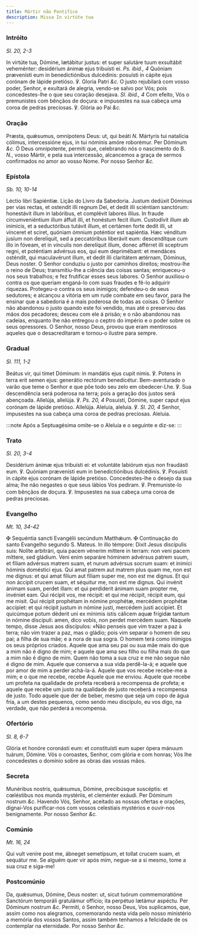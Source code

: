 ```yaml
---
title: Mártir não Pontífice
description: Missa In virtúte tua
---
```


### Intróito

_Sl. 20, 2-3_

<div class="grid grid-cols-2 gap-5">
  <span class="text-justify">
    In virtúte tua, Dómine, lætábitur justus: et super salutáre tuum exsultábit
    veheménter: desidérium ánimæ ejus tribuísti ei. <em>Ps. ibid., 4</em>
    Quóniam prævenísti eum in benedictiónibus dulcédinis: posuísti in cápite ejus
    corónam de lápide pretióso. ℣. Gloria Patri <em>&c.</em>
  </span>
  <span class="text-justify">
    O justo rejubilará com vosso poder, Senhor, e exultará de alegria, vendo-se
    salvo por Vós; pois concedestes-lhe o que seu coração desejava.
    <em>Sl. ibid., 4</em> Com efeito, Vós o premunistes com bênçãos de doçura: e
    impusestes na sua cabeça uma coroa de pedras preciosas. ℣. Glória ao Pai
    <em>&c.</em>
  </span>
</div>

### Oração

<div class="grid grid-cols-2 gap-5">
  <span class="text-justify">
    Præsta, quǽsumus, omnípotens Deus: ut, qui beáti <em>N. </em>Mártyris tui
    natalícia cólimus, intercessióne ejus, in tui nóminis amóre roborémur. Per
    Dóminum <em>&c.</em>
  </span>
  <span class="text-justify">
    Ó Deus omnipotente, permiti que, celebrando nós o nascimento do B.
    <em>N.</em>, vosso Mártir, e pela sua intercessão, alcancemos a graça de sermos
    confirmados no amor ao vosso Nome. Por nosso Senhor <em>&c.</em>
  </span>
</div>

### Epístola

_Sb. 10, 10-14_

<div class="grid grid-cols-2 gap-5">
  <span class="text-justify">Léctio libri Sapiéntiæ.</span>
  <span class="text-justify">Lição do Livro da Sabedoria.</span>
  <span class="text-justify">
    Justum dedúxit Dóminus per vias rectas, et ostendit illi regnum Dei, et
    dedit illi sciéntiam sanctórum: honestávit illum in labóribus, et complévit
    labores illíus. In fraude circumveniéntium illum áffuit illi, et honéstum
    fecit illum. Custodívit illum ab inimícis, et a seductóribus tutávit illum,
    et certámen forte dedit illi, ut vínceret et sciret, quóniam ómnium
    poténtior est sapiéntia. Hæc vénditum jusíum non derelíquit, sed a
    peccatóribus liberávit eum: descendítque cum illo in fóveam, et in vínculis
    non derelíquit illum, donec afférret illi sceptrum regni, et poténtiam
    advérsus eos, qui eum deprimébant: et mendáces osténdit, qui maculavérunt
    illum, et dedit illi claritátem ætérnam, Dóminus, Deus noster.
  </span>
  <span class="text-justify">
    O Senhor conduziu o justo por caminhos direitos; mostrou-lhe o reino de
    Deus; transmitiu-lhe a ciência das coisas santas; enriqueceu-o nos seus
    trabalhos; e fez frutificar esses seus labores. O Senhor auxiliou-o contra
    os que queriam enganá-lo com suas fraudes e fê-lo adquirir riquezas.
    Protegeu-o contra os seus inimigos; defendeu-o de seus sedutores; e alcançou
    a vitória em um rude combate em seu favor, para lhe ensinar que a sabedoria
    é a mais poderosa de todas as coisas. O Senhor não abandonou o justo quando
    este foi vendido, mas até o preservou das mãos dos pecadores; desceu com ele
    á prisão; e o não abandonou nas cadeias, enquanto lhe não entregou o ceptro
    do império e o poder sobre os seus opressores. O Senhor, nosso Deus, provou
    que eram mentirosos aqueles que o desacreditaram e tornou-o ilustre para
    sempre.
  </span>
</div>

### Gradual

_Sl. 111, 1-2_

<div class="grid grid-cols-2 gap-5">
  <span class="text-justify">
    Beátus vir, qui timet Dóminum: in mandátis ejus cupit nimis. ℣. Potens in
    terra erit semen ejus: generátio rectórum benedicétur.
  </span>
  <span class="text-justify">
    Bem-aventurado o varão que teme o Senhor e que põe todo seu zelo em
    obedecer-Lhe. ℣. Sua descendência será poderosa na terra; pois a geração dos
    justos será abençoada.
  </span>
  <span class="text-justify">
    Allelúja, allelúja. ℣. <em>Ps. 20, 4</em> Posuísti, Dómine, super caput ejus
    corónam de lápide pretióso. Allelúja.
  </span>
  <span class="text-justify">
    Aleluia, aleluia. ℣. <em>Sl. 20, 4</em> Senhor, impusestes na sua cabeça uma
    coroa de pedras preciosas. Aleluia.
  </span>
</div>

:::note
Após a Septuagésima omite-se o Aleluia e o seguinte e diz-se:
:::

### Trato

_Sl. 20, 3-4_

<div class="grid grid-cols-2 gap-5">
  <span class="text-justify">
    Desidérium ánimæ ejus tribuísti ei: et voluntáte labiórum ejus non fraudásti
    eum. ℣. Quóniam prævenísti eum in benedictiónibus dulcédinis. ℣. Posuísti in
    cápite ejus corónam de lápide pretióso.
  </span>
  <span class="text-justify">
    Concedestes-lhe o desejo da sua alma; lhe não negastes o que seus lábios Vos
    pediram. ℣. Premuniste-lo com bênçãos de doçura. ℣. Impusestes na sua cabeça
    uma coroa de pedras preciosas.
  </span>
</div>

### Evangelho

_Mt. 10, 34-42_

<div class="grid grid-cols-2 gap-5">
  <span class="text-justify">
    <span class="text-red-500">&#10016;</span> Sequéntia sancti Evangélii
    secúndum Matthǽum.
  </span>
  <span class="text-justify">
    <span class="text-red-500">&#10016;</span> Continuação do santo Evangelho
    segundo S. Mateus.
  </span>
  <span class="text-justify">
    In illo témpore: Dixit Jesus discípulis suis: Nolíte arbitrári, quia pacem
    vénerim míttere in terram: non veni pacem míttere, sed gládium. Veni enim
    separáre hóminem advérsus patrem suum, et fíliam advérsus matrem suam, et
    nurum advérsus socrum suam: et inimíci hóminis doméstici ejus. Qui amat
    patrem aut matrem plus quam me, non est me dignus: et qui amat fílium aut
    fíliam super me, non est me dignus. Et qui non áccipit crucem suam, et
    séquitur me, non est me dignus. Qui invénit ánimam suam, perdet illam: et
    qui perdíderit ánimam suam propter me, invéniet eam. Qui récipit vos, me
    récipit: et qui me récipit, récipit eum, qui me misit. Qui récipit prophétam
    in nómine prophétæ, mercédem prophétæ accípiet: et qui récipit justum in
    nómine justi, mercédem justi accípiet. Et quicúmque potum déderit uni ex
    mínimis istis cálicem aquæ frígidæ tantum in nómine discípuli: amen, dico
    vobis, non perdet mercédem suam.
  </span>
  <span class="text-justify">
    Naquele tempo, disse Jesus aos discípulos: «Não penseis que vim trazer a paz
    à terra; não vim trazer a paz, mas o gládio; pois vim separar o homem de seu
    pai; a filha de sua mãe; e a nora de sua sogra. O homem terá como inimigos
    os seus próprios criados. Aquele que ama seu pai ou sua mãe mais do que a
    mim não é digno de mim; e aquele que ama seu filho ou filha mais do que a
    mim não é digno de mim. Quem não toma a sua cruz e me não segue não é digno
    de mim. Aquele que conserva a sua vida perdê-la-á; e aquele que por amor de
    mim a perder achá-la-á. Aquele que vos recebe recebe-me a mim; e o que me
    recebe, recebe Aquele que me enviou. Aquele que recebe um profeta na
    qualidade de profeta receberá a recompensa de profeta; e aquele que recebe
    um justo na qualidade de justo receberá a recompensa de justo. Todo aquele
    que der de beber, mesmo que seja um copo de água fria, a um destes pequenos,
    como sendo meu discípulo, eu vos digo, na verdade, que não perderá a
    recompensa.
  </span>
</div>

### Ofertório

_Sl. 8, 6-7_

<div class="grid grid-cols-2 gap-5">
  <span class="text-justify">
    Glória et honóre coronásti eum: et constituísti eum super ópera mánuum
    tuárum, Dómine.
  </span>
  <span class="text-justify">
    Vós o coroastes, Senhor, com glória e com honras; Vós lhe concedestes o
    domínio sobre as obras das vossas mãos.
  </span>
</div>

### Secreta

<div class="grid grid-cols-2 gap-5">
  <span class="text-justify">
    Munéribus nostris, quǽsumus, Dómine, precibúsque suscéptis: et cœléstibus
    nos munda mystériis, et cleménter exáudi. Per Dóminum nostrum <em>&c.</em>
  </span>
  <span class="text-justify">
    Havendo Vós, Senhor, aceitado as nossas ofertas e orações, dignai-Vos
    purificar-nos com vossos celestiais mystérios e ouvir-nos benignamente. Por
    nosso Senhor <em>&c.</em>
  </span>
</div>

### Comúnio

_Mt. 16, 24_

<div class="grid grid-cols-2 gap-5">
  <span class="text-justify">
    Qui vult veníre post me, ábneget semetípsum, et tollat crucem suam, et
    sequátur me.
  </span>
  <span class="text-justify">
    Se alguém quer vir após mim, negue-se a si mesmo, tome a sua cruz e siga-me!
  </span>
</div>

### Postcomúnio

<div class="grid grid-cols-2 gap-5">
  <span class="text-justify">
    Da, quǽsumus, Dómine, Deus noster: ut, sicut tuórum commemoratióne Sanctórum
    temporáli gratulámur offício; ita perpétuo lætámur aspéctu. Per Dóminum
    nostrum <em>&c.</em>
  </span>
  <span class="text-justify">
    Permiti, ó Senhor, nosso Deus, Vos suplicamos, que, assim como nos
    alegramos, comemorando nesta vida pelo nosso ministério a memória dos vossos
    Santos, assim também tenhamos a felicidade de os contemplar na eternidade.
    Por nosso Senhor <em>&c.</em>
  </span>
</div>
